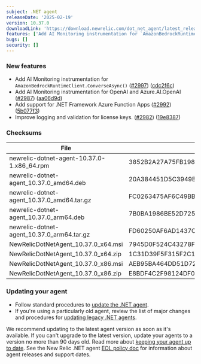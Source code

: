```yaml
---
subject: .NET agent
releaseDate: '2025-02-19'
version: 10.37.0
downloadLink: 'https://download.newrelic.com/dot_net_agent/latest_release'
features: ['Add AI Monitoring instrumentation for `AmazonBedrockRuntimeClient.ConverseAsync()`.','Add AI Monitoring instrumentation for OpenAI and Azure.AI.OpenAI.','Add support for .NET Framework Azure Function Apps.','Improve logging and validation for license keys.']
bugs: []
security: []
---
```


### New features

* Add AI Monitoring instrumentation for `AmazonBedrockRuntimeClient.ConverseAsync()` ([#2997](https://github.com/newrelic/newrelic-dotnet-agent/issues/2997)) ([cdc2f6c](https://github.com/newrelic/newrelic-dotnet-agent/commit/cdc2f6c6de6640a72ad2c729f8f3abe31a14289c))
* Add AI Monitoring instrumentation for OpenAI and Azure.AI.OpenAI ([#2987](https://github.com/newrelic/newrelic-dotnet-agent/issues/2987)) ([aa06d9d](https://github.com/newrelic/newrelic-dotnet-agent/commit/aa06d9db633f12f345fdfa6a574dd9e1a8fbec85))
* Add support for .NET Framework Azure Function Apps ([#2992](https://github.com/newrelic/newrelic-dotnet-agent/issues/2992)) ([5b077f3](https://github.com/newrelic/newrelic-dotnet-agent/commit/5b077f3dc898f57a3637de01d5da4bf4a3b5e143))
* Improve logging and validation for license keys. ([#2982](https://github.com/newrelic/newrelic-dotnet-agent/issues/2982)) ([19e8387](https://github.com/newrelic/newrelic-dotnet-agent/commit/19e8387a49e01d706691512dea1bb32e8d124b87))

### Checksums
| File | SHA - 256  Hash |
| ---| ---|
| newrelic-dotnet-agent-10.37.0-1.x86_64.rpm | 3852B2A27A75FB1983C34D9403091BA3311F7FCC43EA48A1321A8733739AC505 |
| newrelic-dotnet-agent_10.37.0_amd64.deb | 20A384451D5C3949B5442E0C742ECD9573A2CEE8776789893B8D8F56F81DA2B5 |
| newrelic-dotnet-agent_10.37.0_amd64.tar.gz | FC0263475AF6C49BBD925C060F2A8BD97CA01731040B685A307E01F6040CD433 |
| newrelic-dotnet-agent_10.37.0_arm64.deb | 7B0BA1986BE52D7254C5A7455A93862634C3BC89C0AC22D3D4859AB665864C2B |
| newrelic-dotnet-agent_10.37.0_arm64.tar.gz | FD60250AF6AD1437CA114ABD660B22E7407C153CC55EC9EC870641AEF6BB4F47 |
| NewRelicDotNetAgent_10.37.0_x64.msi | 7945D0F524C43278F69761F84D4CA11A915A90974E87A0D0FF22C124F1557C3A |
| NewRelicDotNetAgent_10.37.0_x64.zip | 1C31D39F5F315F2C131E9190E2061F496D0C27F54CD3A8EC14FB2E9BE959965A |
| NewRelicDotNetAgent_10.37.0_x86.msi | AEB95BA464DD51D72AF7899DD4F6351E2D183A7D84AF0A0F9C2838BBF2DC19D5 |
| NewRelicDotNetAgent_10.37.0_x86.zip | E8BDF4C2F98124DF0428BA541028B3FF8F8C6BD7FC654B5533D8709036E7E24A |


### Updating your agent

* Follow standard procedures to [update the .NET agent](/docs/agents/net-agent/installation-configuration/update-net-agent).
* If you're using a particularly old agent, review the list of major changes and procedures for [updating legacy .NET agents](/docs/apm/agents/net-agent/installation/update-net-agent/#updating_older_net).

We recommend updating to the latest agent version as soon as it's available. If you can't upgrade to the latest version, update your agents to a version no more than 90 days old. Read more about [keeping your agent up to date](/docs/new-relic-solutions/new-relic-one/install-configure/update-new-relic-agent).
See the New Relic .NET agent [EOL policy doc](/docs/apm/agents/net-agent/getting-started/net-agent-eol-policy) for information about agent releases and support dates.

